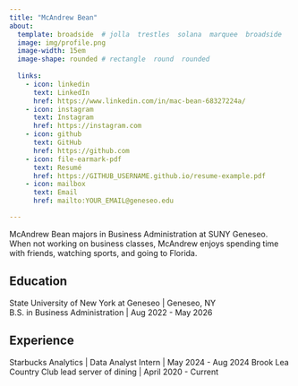 ```yaml
---
title: "McAndrew Bean"
about:
  template: broadside  # jolla  trestles  solana  marquee  broadside
  image: img/profile.png
  image-width: 15em
  image-shape: rounded # rectangle  round  rounded
  
  links:
    - icon: linkedin
      text: LinkedIn
      href: https://www.linkedin.com/in/mac-bean-68327224a/
    - icon: instagram
      text: Instagram
      href: https://instagram.com
    - icon: github
      text: GitHub
      href: https://github.com
    - icon: file-earmark-pdf
      text: Resumé
      href: https://GITHUB_USERNAME.github.io/resume-example.pdf
    - icon: mailbox
      text: Email
      href: mailto:YOUR_EMAIL@geneseo.edu

---
```



McAndrew Bean majors in Business Administration at SUNY Geneseo. When not working on business classes, McAndrew enjoys spending time with friends, watching sports, and going to Florida. 

## Education

State University of New York at Geneseo | Geneseo, NY <br>
B.S. in Business Administration | Aug 2022 - May 2026 <br>
 

## Experience

Starbucks Analytics | Data Analyst Intern | May 2024 - Aug 2024
Brook Lea Country Club lead server of dining | April 2020 - Current

